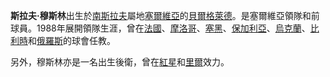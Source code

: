 {{Football manager infobox
| playername = 斯拉夫·穆斯林
| image = [[File:Slavoljub_Muslin_2011.jpg|250px]]
| fullname = Slavoljub Muslin
| nickname = ''Slavo''（斯拉夫）
| dateofbirth = {{birth date and age|1953|6|15}} 
| cityofbirth = [[貝爾格萊德|貝爾格萊德]]
| countryofbirth = [[南斯拉夫|南斯拉夫]]
| currentclub = 
| position = [[足球領隊|足球領隊]]
| youthyears =  
| youthclubs = 
| years = ?-?<br/>?-?<br/>?-1974<br/>1974-1981<br/>1981-1983<br/>1983-1986<br/>1986-1987
| clubs = {{flagicon|YUG}} [[OFK布格特|OFK布格特]]<br/>{{flagicon|YUG}} [[BASK|BASK]]<br/>{{flagicon|YUG}} [[FK拉特|FK拉特]]<br/>{{flagicon|YUG}} [[紅星|紅星]]<br/>{{flagicon|FRA}} [[里爾|里爾]]<br/>{{flagicon|FRA}} [[比斯杜斯|比斯杜斯]]<br/>{{flagicon|FRA}} [[卡昂|卡昂]]
| caps(goals)= ? (0)<br/>? (0)<br/>? (0)<br/>140 (3)<br/>? (0)<br/>? (0)<br/>? (?)
| nationalyears = 
| nationalteam = 
| nationalcaps(goals) = 
| manageryears = 1988-1992<br />1992-1995<br />1995-1996<br />1996-1997<br />1997-1998<br />1998-1999<br />1999-2001<br />2002-2003<br />2003-2004<br />2004-2005<br />2005<br />2005-2006<br />2006-2007<br />2007-2008<br />2008-2009<br />2009-2010<br />2010-2013<br />2014<br />2015<br />2016-2017<br />2018-2019
| managerclubs = {{flagicon|FRA}} [[比斯杜斯|比斯杜斯]]<br />{{flagicon|FRA}} [[FC保羅|FC保羅]]<br />{{flagicon|FRA}} [[波爾多|波爾多]]<br />{{flagicon|FRA}} [[RC朗斯|RC朗斯]]<br />{{flagicon|FRA}} [[勒芒|勒芒]]<br />{{flagicon|Morocco}} [[卡薩布蘭卡|卡薩布蘭卡]]<br />{{flagicon|Yugoslavia|FR}} [[紅星|紅星]]<br />{{flagicon|BUL}} [[索菲亞利夫斯基|索菲亞利夫斯基]]<br />{{flagicon|Yugoslavia|FR}} [[紅星|紅星]]<br />{{flagicon|UKR}} [[麥塔律爾|麥塔律爾]]<br />{{flagicon|BEL}} [[洛卡倫|洛卡倫]]<br />{{flagicon|RUS}} [[莫斯科盧琴莫迪夫|莫斯科盧琴莫迪夫]]<br />{{flagicon|BEL}} [[洛卡倫|洛卡倫]]<br />{{flagicon|RUS}} [[FC檢基|FC檢基]]<br />{{flagicon|BLR}} [[明斯克戴拿模足球會|明斯克迪拿模]]<br />{{flagicon|CYP}} [[安羅科薩斯法馬古斯塔足球會|安羅科薩斯]]<br />{{flagicon|RUS}} [[克拉斯诺达尔足球俱乐部|卡斯洛達]]<br />{{flagicon|RUS}} [[彼爾姆安卡足球俱樂部|阿馬卡]]<br />{{flagicon|BEL}} [[皇家標準列治|標準列治]]<br />[[塞爾維亞國家足球隊|塞爾維亞]]<br />{{flagicon|SAU}} Al-Fayha FC
}}

'''斯拉夫·穆斯林'''{{BD|1953年|6月15日}}出生於[[南斯拉夫|南斯拉夫]]屬地[[塞爾維亞|塞爾維亞]]的[[貝爾格萊德|貝爾格萊德]]。是塞爾維亞領隊和前球員。1988年展開領隊生涯，曾在[[法國|法國]]、[[摩洛哥|摩洛哥]]、[[塞黑|塞黑]]、[[保加利亞|保加利亞]]、[[烏克蘭|烏克蘭]]、[[比利時|比利時]]和[[俄羅斯|俄羅斯]]的球會任教。

另外，穆斯林亦是一名出生後衛，曾在[[紅星|紅星]]和[[里爾|里爾]]效力。